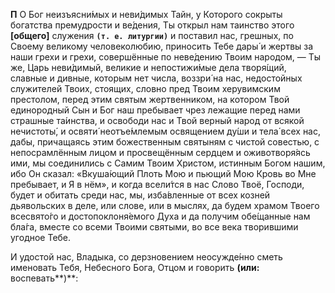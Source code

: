 **П** О Бог неизъясни́мых и неви́димых Тайн, у Которого сокрыты богатства премудрости и ве́дения, Ты открыл нам таинство этого **[**общего**]** служения **`(т. е. литургии)`** и поставил нас, грешных, по Своему великому человеколюбию, приносить Тебе дары́ и жертвы за наши грехи и грехи, совершённые по неве́дению Твоим народом, — Ты же, Царь неви́димый, великие и непостижи́мые дела творя́щий, славные и дивные, которым нет числа, воззри́ на нас, недостойных служителей Твоих, стоящих, словно пред Твоим херувимским престолом, перед этим святым жертвенником, на котором Твой единородный Сын и Бог наш пребывает чрез лежащие перед нами страшные та́инства, и освободи нас и Твой верный народ от всякой нечистоты́, и освяти́ неотъе́млемым освящением ду́ши и тела́ всех нас, дабы, причащаясь этим божественным святыням с чистой совестью, с непосрамлённым лицом и просвещённым сердцем и оживотворя́ясь ими, мы соединились с Самим Твоим Христом, истинным Богом нашим, ибо Он сказал: «Вкуша́ющий Плоть Мою и пьющий Мою Кровь во Мне пребывает, и Я в нём», и когда всели́тся в нас Слово Твоё, Господи, будет и обитать среди нас, мы, изба́вленные от всех козней дьявольских в деле, или слове, или в мыслях, да будем храмом Твоего всесвято́го и достопоклоня́емого Духа и да получим обе́щанные нам бла́га, вместе со всеми Твоими святыми, во все века творившими угодное Тебе.

И удостой нас, Владыка, со дерзновением неосужде́нно сметь именовать Тебя, Небесного Бога, Отцом и говорить **(или:** воспевать**)**:
